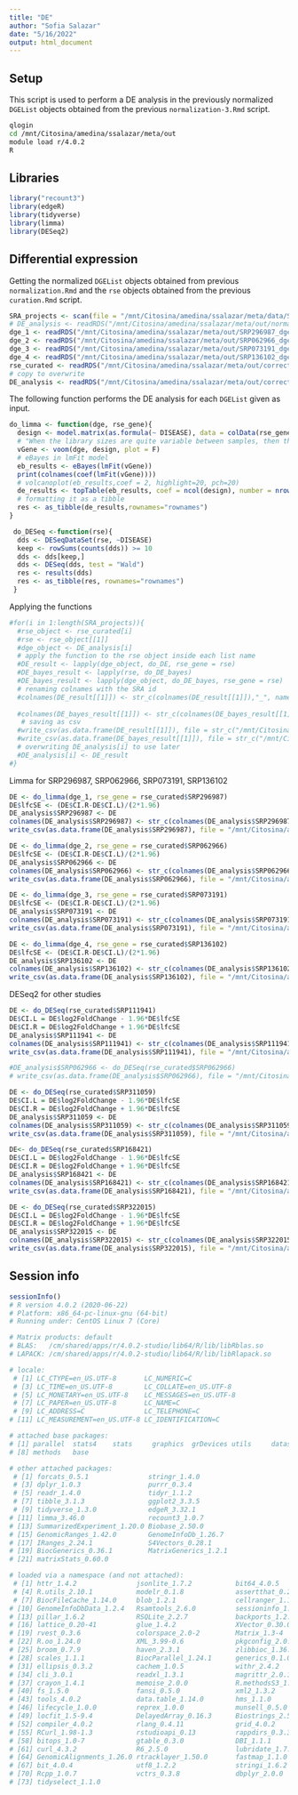 ```yaml
---
title: "DE"
author: "Sofia Salazar"
date: "5/16/2022"
output: html_document
---
```


## Setup

This script is used to perform a DE analysis in the previously normalized `DGEList` objects obtained from the previous `normalization-3.Rmd` script.

```bash
qlogin
cd /mnt/Citosina/amedina/ssalazar/meta/out
module load r/4.0.2
R
```

## Libraries

```r
library("recount3")
library(edgeR)
library(tidyverse)
library(limma)
library(DESeq2)
```

## Differential expression

Getting the normalized `DGEList` objects obtained from previous `normalization.Rmd` and the `rse` objects obtained from the previous `curation.Rmd` script.


```r
SRA_projects <- scan(file = "/mnt/Citosina/amedina/ssalazar/meta/data/SRA-IDs.txt", character(), sep=",")
# DE_analysis <- readRDS("/mnt/Citosina/amedina/ssalazar/meta/out/normalized_dge.xz")
dge_1 <- readRDS("/mnt/Citosina/amedina/ssalazar/meta/out/SRP296987_dge.xz")
dge_2 <- readRDS("/mnt/Citosina/amedina/ssalazar/meta/out/SRP062966_dge.xz")
dge_3 <- readRDS("/mnt/Citosina/amedina/ssalazar/meta/out/SRP073191_dge.xz")
dge_4 <- readRDS("/mnt/Citosina/amedina/ssalazar/meta/out/SRP136102_dge.xz")
rse_curated <- readRDS("/mnt/Citosina/amedina/ssalazar/meta/out/corrected_rse.xz")
# copy to overwrite
DE_analysis <- readRDS("/mnt/Citosina/amedina/ssalazar/meta/out/corrected_rse.xz")
```

The following function performs the DE analysis for each `DGEList` given as input.

```r
do_limma <- function(dge, rse_gene){
  design <- model.matrix(as.formula(~ DISEASE), data = colData(rse_gene))
  # "When the library sizes are quite variable between samples, then the voom approach is theoretically more powerful than limma-trend."
  vGene <- voom(dge, design, plot = F)
  # eBayes in lmFit model
  eb_results <- eBayes(lmFit(vGene))
  print(colnames(coef(lmFit(vGene))))
  # volcanoplot(eb_results,coef = 2, highlight=20, pch=20)
  de_results <- topTable(eb_results, coef = ncol(design), number = nrow(rse_gene), sort.by = "none", confint = T)
  # formatting it as a tibble
  res <- as_tibble(de_results,rownames="rownames")
}
```

```r
 do_DESeq <-function(rse){ 
  dds <- DESeqDataSet(rse, ~DISEASE)
  keep <- rowSums(counts(dds)) >= 10
  dds <- dds[keep,]
  dds <- DESeq(dds, test = "Wald")
  res <- results(dds)
  res <- as_tibble(res, rownames="rownames")
 }
```

Applying the functions

```r
#for(i in 1:length(SRA_projects)){
  #rse_object <- rse_curated[i]
  #rse <- rse_object[[1]]
  #dge_object <- DE_analysis[i]
  # apply the function to the rse object inside each list name
  #DE_result <- lapply(dge_object, do_DE, rse_gene = rse)
  #DE_bayes_result <- lapply(rse, do_DE_bayes)
  #DE_bayes_result <- lapply(dge_object, do_DE_bayes, rse_gene = rse)
  # renaming colnames with the SRA id
  #colnames(DE_result[[1]]) <- str_c(colnames(DE_result[[1]]),"_", names(rse_curated[i]))
  
  #colnames(DE_bayes_result[[1]]) <- str_c(colnames(DE_bayes_result[[1]]),"_", names(rse_curated[i]))
   # saving as csv
  #write_csv(as.data.frame(DE_result[[1]]), file = str_c("/mnt/Citosina/amedina/ssalazar/meta/out/DE/Table_Genes_", names(rse_curated[i]), ".csv"))
  #write_csv(as.data.frame(DE_bayes_result[[1]]), file = str_c("/mnt/Citosina/amedina/ssalazar/meta/out/DE_bayes/Table_Genes_", names(rse_curated[i]), ".csv"))
  # overwriting DE_analysis[i] to use later
  #DE_analysis[i] <- DE_result
#}
```

Limma for SRP296987, SRP062966, SRP073191, SRP136102

```r
DE <- do_limma(dge_1, rse_gene = rse_curated$SRP296987)
DE$lfcSE <- (DE$CI.R-DE$CI.L)/(2*1.96)
DE_analysis$SRP296987 <- DE
colnames(DE_analysis$SRP296987) <- str_c(colnames(DE_analysis$SRP296987),"_SRP296987")
write_csv(as.data.frame(DE_analysis$SRP296987), file = "/mnt/Citosina/amedina/ssalazar/meta/out/DE2/Table_Genes_SRP296987.csv")

DE <- do_limma(dge_2, rse_gene = rse_curated$SRP062966)
DE$lfcSE <- (DE$CI.R-DE$CI.L)/(2*1.96)
DE_analysis$SRP062966 <- DE
colnames(DE_analysis$SRP062966) <- str_c(colnames(DE_analysis$SRP062966),"_SRP062966")
write_csv(as.data.frame(DE_analysis$SRP062966), file = "/mnt/Citosina/amedina/ssalazar/meta/out/DE2/Table_Genes_SRP062966.csv")

DE <- do_limma(dge_3, rse_gene = rse_curated$SRP073191)
DE$lfcSE <- (DE$CI.R-DE$CI.L)/(2*1.96)
DE_analysis$SRP073191 <- DE
colnames(DE_analysis$SRP073191) <- str_c(colnames(DE_analysis$SRP073191),"_SRP073191")
write_csv(as.data.frame(DE_analysis$SRP073191), file = "/mnt/Citosina/amedina/ssalazar/meta/out/DE2/Table_Genes_SRP073191.csv")

DE <- do_limma(dge_4, rse_gene = rse_curated$SRP136102)
DE$lfcSE <- (DE$CI.R-DE$CI.L)/(2*1.96)
DE_analysis$SRP136102 <- DE
colnames(DE_analysis$SRP136102) <- str_c(colnames(DE_analysis$SRP136102),"_SRP136102")
write_csv(as.data.frame(DE_analysis$SRP136102), file = "/mnt/Citosina/amedina/ssalazar/meta/out/DE2/Table_Genes_SRP136102.csv")
```

DESeq2 for other studies

```r
DE <- do_DESeq(rse_curated$SRP111941)
DE$CI.L = DE$log2FoldChange - 1.96*DE$lfcSE
DE$CI.R = DE$log2FoldChange + 1.96*DE$lfcSE
DE_analysis$SRP111941 <- DE
colnames(DE_analysis$SRP111941) <- str_c(colnames(DE_analysis$SRP111941),"_SRP111941")
write_csv(as.data.frame(DE_analysis$SRP111941), file = "/mnt/Citosina/amedina/ssalazar/meta/out/DE2/Table_Genes_SRP111941.csv")

#DE_analysis$SRP062966 <- do_DESeq(rse_curated$SRP062966)
# write_csv(as.data.frame(DE_analysis$SRP062966), file = "/mnt/Citosina/amedina/ssalazar/meta/out/DE2/Table_Genes_SRP062966.csv")

DE <- do_DESeq(rse_curated$SRP311059)
DE$CI.L = DE$log2FoldChange - 1.96*DE$lfcSE
DE$CI.R = DE$log2FoldChange + 1.96*DE$lfcSE
DE_analysis$SRP311059 <- DE
colnames(DE_analysis$SRP311059) <- str_c(colnames(DE_analysis$SRP311059),"_SRP311059")
write_csv(as.data.frame(DE_analysis$SRP311059), file = "/mnt/Citosina/amedina/ssalazar/meta/out/DE2/Table_Genes_SRP311059.csv")

DE<- do_DESeq(rse_curated$SRP168421)
DE$CI.L = DE$log2FoldChange - 1.96*DE$lfcSE
DE$CI.R = DE$log2FoldChange + 1.96*DE$lfcSE
DE_analysis$SRP168421 <- DE
colnames(DE_analysis$SRP168421) <- str_c(colnames(DE_analysis$SRP168421),"_SRP168421")
write_csv(as.data.frame(DE_analysis$SRP168421), file = "/mnt/Citosina/amedina/ssalazar/meta/out/DE2/Table_Genes_SRP168421.csv")

DE <- do_DESeq(rse_curated$SRP322015)
DE$CI.L = DE$log2FoldChange - 1.96*DE$lfcSE
DE$CI.R = DE$log2FoldChange + 1.96*DE$lfcSE
DE_analysis$SRP322015 <- DE
colnames(DE_analysis$SRP322015) <- str_c(colnames(DE_analysis$SRP322015),"_SRP322015")
write_csv(as.data.frame(DE_analysis$SRP322015), file = "/mnt/Citosina/amedina/ssalazar/meta/out/DE2/Table_Genes_SRP322015.csv")
```

## Session info
```r
sessionInfo()
# R version 4.0.2 (2020-06-22)
# Platform: x86_64-pc-linux-gnu (64-bit)
# Running under: CentOS Linux 7 (Core)

# Matrix products: default
# BLAS:   /cm/shared/apps/r/4.0.2-studio/lib64/R/lib/libRblas.so
# LAPACK: /cm/shared/apps/r/4.0.2-studio/lib64/R/lib/libRlapack.so

# locale:
 # [1] LC_CTYPE=en_US.UTF-8       LC_NUMERIC=C              
 # [3] LC_TIME=en_US.UTF-8        LC_COLLATE=en_US.UTF-8    
 # [5] LC_MONETARY=en_US.UTF-8    LC_MESSAGES=en_US.UTF-8   
 # [7] LC_PAPER=en_US.UTF-8       LC_NAME=C                 
 # [9] LC_ADDRESS=C               LC_TELEPHONE=C            
# [11] LC_MEASUREMENT=en_US.UTF-8 LC_IDENTIFICATION=C       

# attached base packages:
# [1] parallel  stats4    stats     graphics  grDevices utils     datasets 
# [8] methods   base     

# other attached packages:
 # [1] forcats_0.5.1               stringr_1.4.0              
 # [3] dplyr_1.0.3                 purrr_0.3.4                
 # [5] readr_1.4.0                 tidyr_1.1.2                
 # [7] tibble_3.1.3                ggplot2_3.3.5              
 # [9] tidyverse_1.3.0             edgeR_3.32.1               
# [11] limma_3.46.0                recount3_1.0.7             
# [13] SummarizedExperiment_1.20.0 Biobase_2.50.0             
# [15] GenomicRanges_1.42.0        GenomeInfoDb_1.26.7        
# [17] IRanges_2.24.1              S4Vectors_0.28.1           
# [19] BiocGenerics_0.36.1         MatrixGenerics_1.2.1       
# [21] matrixStats_0.60.0         

# loaded via a namespace (and not attached):
 # [1] httr_1.4.2               jsonlite_1.7.2           bit64_4.0.5             
 # [4] R.utils_2.10.1           modelr_0.1.8             assertthat_0.2.1        
 # [7] BiocFileCache_1.14.0     blob_1.2.1               cellranger_1.1.0        
# [10] GenomeInfoDbData_1.2.4   Rsamtools_2.6.0          sessioninfo_1.1.1       
# [13] pillar_1.6.2             RSQLite_2.2.7            backports_1.2.1         
# [16] lattice_0.20-41          glue_1.4.2               XVector_0.30.0          
# [19] rvest_0.3.6              colorspace_2.0-2         Matrix_1.3-4            
# [22] R.oo_1.24.0              XML_3.99-0.6             pkgconfig_2.0.3         
# [25] broom_0.7.9              haven_2.3.1              zlibbioc_1.36.0         
# [28] scales_1.1.1             BiocParallel_1.24.1      generics_0.1.0          
# [31] ellipsis_0.3.2           cachem_1.0.5             withr_2.4.2             
# [34] cli_3.0.1                readxl_1.3.1             magrittr_2.0.1          
# [37] crayon_1.4.1             memoise_2.0.0            R.methodsS3_1.8.1       
# [40] fs_1.5.0                 fansi_0.5.0              xml2_1.3.2              
# [43] tools_4.0.2              data.table_1.14.0        hms_1.1.0               
# [46] lifecycle_1.0.0          reprex_1.0.0             munsell_0.5.0           
# [49] locfit_1.5-9.4           DelayedArray_0.16.3      Biostrings_2.58.0       
# [52] compiler_4.0.2           rlang_0.4.11             grid_4.0.2              
# [55] RCurl_1.98-1.3           rstudioapi_0.13          rappdirs_0.3.3          
# [58] bitops_1.0-7             gtable_0.3.0             DBI_1.1.1               
# [61] curl_4.3.2               R6_2.5.0                 lubridate_1.7.9.2       
# [64] GenomicAlignments_1.26.0 rtracklayer_1.50.0       fastmap_1.1.0           
# [67] bit_4.0.4                utf8_1.2.2               stringi_1.6.2           
# [70] Rcpp_1.0.7               vctrs_0.3.8              dbplyr_2.0.0            
# [73] tidyselect_1.1.0  
```




